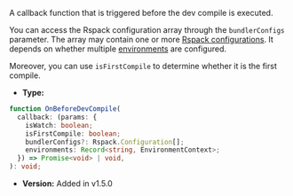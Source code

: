 A callback function that is triggered before the dev compile is executed.

You can access the Rspack configuration array through the `bundlerConfigs` parameter. The array may contain one or more [Rspack configurations](https://rspack.rs/config/). It depends on whether multiple [environments](/config/environments) are configured.

Moreover, you can use `isFirstCompile` to determine whether it is the first compile.

- **Type:**

```ts
function OnBeforeDevCompile(
  callback: (params: {
    isWatch: boolean;
    isFirstCompile: boolean;
    bundlerConfigs?: Rspack.Configuration[];
    environments: Record<string, EnvironmentContext>;
  }) => Promise<void> | void,
): void;
```

- **Version:** Added in v1.5.0
